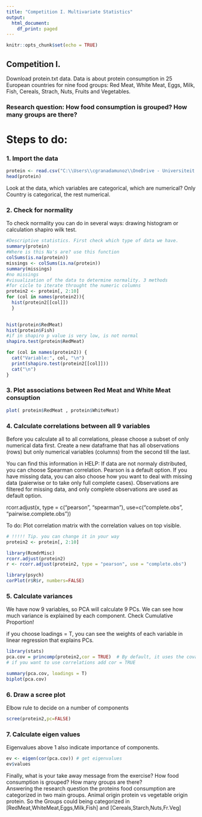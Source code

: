 ```yaml
---
title: "Competition I. Multivariate Statistics"
output:
  html_document:
    df_print: paged
---
```


```r
knitr::opts_chunk$set(echo = TRUE)
```

## Competition I. 

Download protein.txt data.
Data is about protein consumption in 25 European countries for nine food groups: Red Meat, White Meat, Eggs, Milk, Fish, Cereals, Strach, Nuts, Fruits and Vegetables.

### Research question: How food consumption is grouped? How many groups are there?  

# Steps to do:

### 1. Import the data

```r

protein <- read.csv("C:\\Users\\cgranadamunoz\\OneDrive - Universiteit Antwerpen\\Codes_UA\\multivariate_statistics\\protein.txt", dec=",")
head(protein)

```

Look at the data, which variables are categorical, which are numerical? 
Only Country is categorical, the rest numerical.

### 2. Check for normality

To check normality you can do in several ways: drawing histogram or calculation shapiro wilk test.

```r
#Descriptive statistics. First check which type of data we have.
summary(protein)
#Where is this Na's are? use this function
colSums(is.na(protein))
missings <- colSums(is.na(protein))
summary(missings)
#no missings
#visualization of the data to determine normality. 3 methods
#for cicle to iterate throught the numeric columns
protein2 <- protein[, 2:10]
for (col in names(protein2)){
  hist(protein2[[col]])
  }
  

hist(protein$RedMeat)
hist(protein$Fish)
#if in shapiro p value is very low, is not normal
shapiro.test(protein$RedMeat)

for (col in names(protein2)) {
  cat("Variable:", col, "\n")
  print(shapiro.test(protein2[[col]]))
  cat("\n")
}


```

### 3. Plot associations between Red Meat and White Meat consuption

```r

plot( protein$RedMeat , protein$WhiteMeat)

```


### 4. Calculate correlations between all 9 variables

Before you calculate all to all correlations, please choose a subset of only numerical data first.
Create a new dataframe that has all observations (rows) but only numerical variables (columns) from the second till the last.

You can find this information in HELP:
If data are not normaly distributed, you can choose Spearman correlation.
Pearson is a default option.
If you have missing data, you can also choose how you want to deal with missing data (paierwise or to take only full complete cases). Observations are filtered for missing data, and only complete observations are used as default option.

rcorr.adjust(x, type = c("pearson", "spearman"), 
	use=c("complete.obs", "pairwise.complete.obs"))

To do: Plot correlation matrix with the correlation values on top visible.

```r

# !!!!! Tip. you can change it in your way
protein2 <- protein[, 2:10]

library(RcmdrMisc)
rcorr.adjust(protein2)
r <- rcorr.adjust(protein2, type = "pearson", use = "complete.obs")

library(psych)
corPlot(r$R$r, numbers=FALSE)

```

### 5. Calculate variances

We have now 9 variables, so PCA will calculate 9 PCs. 
We can see how much variance is explained by each component. Check Cumulative Proportion!

if you choose loadings = T, you can see the weights of each variable in linear regression that explains PCs.

```r
library(stats)
pca.cov = princomp(protein2,cor = TRUE)  # By default, it uses the covariance matrix to perform PCA
# if you want to use correlations add cor = TRUE

summary(pca.cov, loadings = T)
biplot(pca.cov)

```

### 6. Draw a scree plot

Elbow rule to decide on a number of components

```r

scree(protein2,pc=FALSE)

```

### 7. Calculate eigen values

Eigenvalues above 1 also indicate importance of components.

```r

ev <- eigen(cor(pca.cov)) # get eigenvalues
ev$values

```

Finally, what is your take away message from the exercise? 
 How food consumption is grouped? How many groups are there?  
Answering the research question the proteins food consumption are categorized in two main groups. Animal origin protein vs vegetable origin protein. So the Groups could being categorized in [RedMeat,WhiteMeat,Eggs,Milk,Fish] and [Cereals,Starch,Nuts,Fr.Veg]
